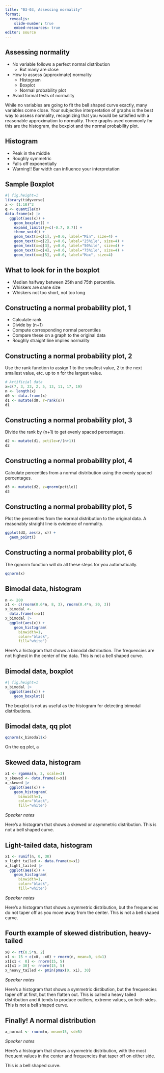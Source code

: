 ```yaml
---
title: "03-03, Assessing normality"
format: 
  revealjs:
    slide-number: true
    embed-resources: true
editor: source
---
```


## Assessing normality

-   No variable follows a perfect normal distribution
    -   But many are close
-   How to assess (approximate) normality
    -   Histogram
    -   Boxplot
    -   Normal probability plot
-   Avoid formal tests of normality

:::notes
While no variables are going to fit the bell shaped curve exactly, many variables come close. Your subjective interpretation of graphs is the best way to assess normality, recognizing that you would be satisfied with a reasonable approximation to normality. Three graphs used commonly for this are the histogram, the boxplot and the normal probability plot.
:::

## Histogram

-   Peak in the middle
-   Roughly symmetric
-   Falls off exponentially
-   Warning!! Bar width can influence your interpretation

:::notes

:::

## Sample Boxplot

```r
#| fig.height=1
library(tidyverse)
x <- (1:10)^2
q <- quantile(x)
data.frame(x) |>
  ggplot(aes(x)) +
    geom_boxplot() +
    expand_limits(y=c(-0.7, 0.7)) +
    theme_void() +
    geom_text(x=q[1], y=0.6, label="Min", size=4) +
    geom_text(x=q[2], y=0.6, label="25%ile", size=4) +
    geom_text(x=q[3], y=0.6, label="50%ile", size=4) +
    geom_text(x=q[4], y=0.6, label="75%ile", size=4) +
    geom_text(x=q[5], y=0.6, label="Max", size=4)
```

:::notes

:::

## What to look for in the boxplot

-   Median halfway between 25th and 75th percentile.
-   Whiskers are same size
-   Whiskers not too short, not too long

## Constructing a normal probability plot, 1

-   Calculate rank
-   Divide by (n+1)
-   Compute corresponding normal percentiles
-   Compare these on a graph to the original data
-   Roughly straight line implies normality

## Constructing a normal probability plot, 2

Use the rank function to assign 1 to the smallest value, 2 to the next smallest value, etc. up to n for the largest value.

```r
# Artificial data
x=c(7, 3, 23, 2, 5, 13, 11, 17, 19)
n <- length(x)
d0 <- data.frame(x)
d1 <- mutate(d0, r=rank(x))
d1
```

## Constructing a normal probability plot, 3

Divide the rank by (n+1) to get evenly spaced percentages.

```r
d2 <- mutate(d1, pctile=r/(n+1))
d2
```

## Constructing a normal probability plot, 4

Calculate percentiles from a normal distribution using the evenly spaced percentages.

```r
d3 <- mutate(d2, z=qnorm(pctile))
d3
```

## Constructing a normal probability plot, 5

Plot the percentiles from the normal distribution to the original data. A reasonably straight line is evidence of normality.

```r
ggplot(d3, aes(z, x)) + 
  geom_point()
```

## Constructing a normal probability plot, 6

The qqnorm function will do all these steps for you automatically.

```r
qqnorm(x)
```

## Bimodal data, histogram

```r
n <- 200
x1 <- c(rnorm(0.6*n, 8, 3), rnorm(0.4*n, 20, 3))
x_bimodal <- 
  data.frame(x=x1)
x_bimodal |>
  ggplot(aes(x)) +
    geom_histogram(
      binwidth=1,
      color="black",
      fill="white")
```

::: notes
Here's a histogram that shows a bimodal distribution. The frequencies are not highest in the center of the data. This is not a bell shaped curve.
:::

## Bimodal data, boxplot

```r
#| fig.height=1
x_bimodal |>
  ggplot(aes(x)) +
    geom_boxplot()
```

:::notes
The boxplot is not as useful as the histogram for detecting bimodal distributions.
:::



## Bimodal data, qq plot

```r
qqnorm(x_bimodal$x)
```

:::notes
On the qq plot, a 
:::

## Skewed data, histogram

```r
x1 <- rgamma(n, 2, scale=3)
x_skewed <- data.frame(x=x1)
x_skewed |>
  ggplot(aes(x)) +
    geom_histogram(
      binwidth=1,
      color="black",
      fill="white")
```

::: notes
*Speaker notes*

Here's a histogram that shows a skewed or asymmetric distribution. This is not a bell shaped curve.
:::

## Light-tailed data, histogram

```r
x1 <- runif(n, 0, 30)
x_light_tailed <- data.frame(x=x1)
x_light_tailed |>
  ggplot(aes(x)) +
    geom_histogram(
      binwidth=1,
      color="black",
      fill="white")
```

::: notes
*Speaker notes*

Here's a histogram that shows a symmetric distribution, but the frequencies do not taper off as you move away from the center. This is not a bell shaped curve.
:::

## Fourth example of skewed distribution, heavy-tailed

```r
x0 <- rt(0.5*n, 2)
x1 <- 15 + c(x0, -x0) + rnorm(n, mean=0, sd=1)
x1[x1 <  0] <- rnorm(15, 5)  
x1[x1 > 30] <- rnorm(15, 5)  
x_heavy_tailed <- pmin(pmax(0, x1), 30)
```

::: notes
*Speaker notes*

Here's a histogram that shows a symmetric distibution, but the frequencies taper off at first, but then flatten out. This is called a heavy tailed distribution and it tends to produce outliers, extreme values, on both sides. This is not a bell shaped curve.
:::

## Finally! A normal distribution

```r
x_normal <- rnorm(n, mean=15, sd=5)
```


::: notes
*Speaker notes*

Here's a histogram that shows a symmetric distribution, with the most frequent values in the center and frequencies that taper off on either side.

This is a bell shaped curve.
:::

